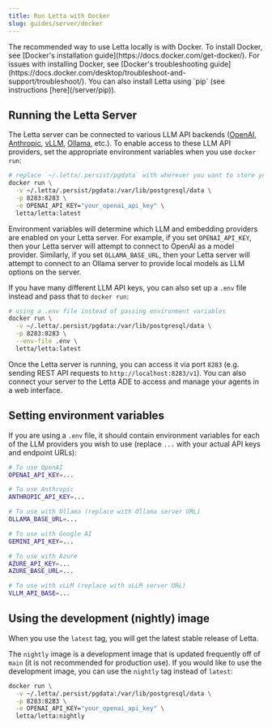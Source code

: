```yaml
---
title: Run Letta with Docker
slug: guides/server/docker
---
```



<Note>
The recommended way to use Letta locally is with Docker.
To install Docker, see [Docker's installation guide](https://docs.docker.com/get-docker/).
For issues with installing Docker, see [Docker's troubleshooting guide](https://docs.docker.com/desktop/troubleshoot-and-support/troubleshoot/).
You can also install Letta using `pip` (see instructions [here](/server/pip)).
</Note>

## Running the Letta Server

The Letta server can be connected to various LLM API backends ([OpenAI](https://docs.letta.com/models/openai), [Anthropic](https://docs.letta.com/models/anthropic), [vLLM](https://docs.letta.com/models/vllm), [Ollama](https://docs.letta.com/models/ollama), etc.). To enable access to these LLM API providers, set the appropriate environment variables when you use `docker run`:
```sh
# replace `~/.letta/.persist/pgdata` with wherever you want to store your agent data
docker run \
  -v ~/.letta/.persist/pgdata:/var/lib/postgresql/data \
  -p 8283:8283 \
  -e OPENAI_API_KEY="your_openai_api_key" \
  letta/letta:latest
```

Environment variables will determine which LLM and embedding providers are enabled on your Letta server.
For example, if you set `OPENAI_API_KEY`, then your Letta server will attempt to connect to OpenAI as a model provider.
Similarly, if you set `OLLAMA_BASE_URL`, then your Letta server will attempt to connect to an Ollama server to provide local models as LLM options on the server.

If you have many different LLM API keys, you can also set up a `.env` file instead and pass that to `docker run`:
```sh
# using a .env file instead of passing environment variables
docker run \
  -v ~/.letta/.persist/pgdata:/var/lib/postgresql/data \
  -p 8283:8283 \
  --env-file .env \
  letta/letta:latest
```

Once the Letta server is running, you can access it via port `8283` (e.g. sending REST API requests to `http://localhost:8283/v1`). You can also connect your server to the Letta ADE to access and manage your agents in a web interface.

## Setting environment variables
If you are using a `.env` file, it should contain environment variables for each of the LLM providers you wish to use (replace `...` with your actual API keys and endpoint URLs):
<CodeGroup>
```sh .env file
# To use OpenAI
OPENAI_API_KEY=...

# To use Anthropic 
ANTHROPIC_API_KEY=...

# To use with Ollama (replace with Ollama server URL)
OLLAMA_BASE_URL=...

# To use with Google AI
GEMINI_API_KEY=...

# To use with Azure
AZURE_API_KEY=...
AZURE_BASE_URL=...

# To use with vLLM (replace with vLLM server URL)
VLLM_API_BASE=...
```
</CodeGroup>

## Using the development (nightly) image

When you use the `latest` tag, you will get the latest stable release of Letta.

The `nightly` image is a development image that is updated frequently off of `main` (it is not recommended for production use).
If you would like to use the development image, you can use the `nightly` tag instead of `latest`:
```sh
docker run \
  -v ~/.letta/.persist/pgdata:/var/lib/postgresql/data \
  -p 8283:8283 \
  -e OPENAI_API_KEY="your_openai_api_key" \
  letta/letta:nightly
```
